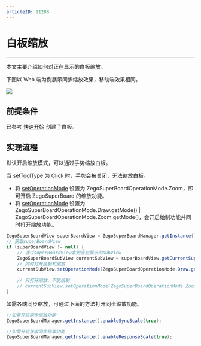 ```yaml
---
articleID: 11288
---
```

# 白板缩放


- - -

本文主要介绍如何对正在显示的白板缩放。

下图以 Web 端为例展示同步缩放效果，移动端效果相同。

<Frame width="512" height="auto" caption=""><img src="https://storage.zego.im/sdk-doc/Pics/WhiteboardView/zoom.gif" /></Frame>

## 前提条件

已参考 [快速开始](../quick-start/create-white-board.mdx) 创建了白板。

## 实现流程
默认开启缩放模式，可以通过手势缩放白板。

<Note title="说明">

当 [setToolType](@setToolType) 为 [Click](@Click) 时，手势会被关闭，无法缩放白板。

</Note>

- 将 [setOperationMode](@setOperationMode) 设置为 ZegoSuperBoardOperationMode.Zoom，即可开启 ZegoSuperBoard 的缩放功能。
- 将 [setOperationMode](@setOperationMode) 设置为 ZegoSuperBoardOperationMode.Draw.getMode() | ZegoSuperBoardOperationMode.Zoom.getMode()，会开启绘制功能并同时打开缩放功能。

```java
ZegoSuperBoardView superBoardView = ZegoSuperBoardManager.getInstance().getSuperBoardView();
// 获取superBoardView
if (superBoardView != null) {
    // 通过superBoardView拿到当前展示的subView
    ZegoSuperBoardSubView currentSubView = superBoardView.getCurrentSuperBoardSubView();
    // 同时打开绘制和缩放
    currentSubView.setOperationMode(ZegoSuperBoardOperationMode.Draw.getMode() | ZegoSuperBoardOperationMode.Zoom.getMode());
    
    // 只打开缩放，不能绘制
    // currentSubView.setOperationMode(ZegoSuperBoardOperationMode.Zoom.getMode());
}
```


如需各端同步缩放，可通过下面的方法打开同步缩放功能。

```java
//如需开启同步缩放功能
ZegoSuperBoardManager.getInstance().enableSyncScale(true);

//如需开启接收同步缩放功能
ZegoSuperBoardManager.getInstance().enableResponseScale(true);

```
